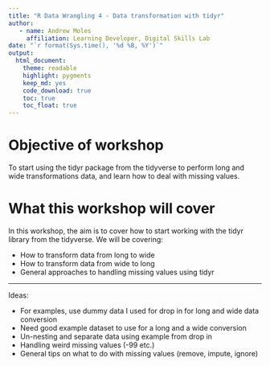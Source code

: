 ```yaml
---
title: "R Data Wrangling 4 - Data transformation with tidyr"
author:
   - name: Andrew Moles
     affiliation: Learning Developer, Digital Skills Lab
date: "`r format(Sys.time(), '%d %B, %Y')`"
output: 
  html_document: 
    theme: readable
    highlight: pygments
    keep_md: yes
    code_download: true
    toc: true
    toc_float: true
---
```


# Objective of workshop

To start using the tidyr package from the tidyverse to perform long and wide transformations data, and learn how to deal with missing values. 

# What this workshop will cover

In this workshop, the aim is to cover how to start working with the tidyr library from the tidyverse. We will be covering:

-   How to transform data from long to wide
-   How to transform data from wide to long
-   General approaches to handling missing values using tidyr

------------------------------------------------------------------------


Ideas:

- For examples, use dummy data I used for drop in for long and wide data conversion
- Need good example dataset to use for a long and a wide conversion
- Un-nesting and separate data using example from drop in
- Handling weird missing values (-99 etc.)
- General tips on what to do with missing values (remove, impute, ignore)

